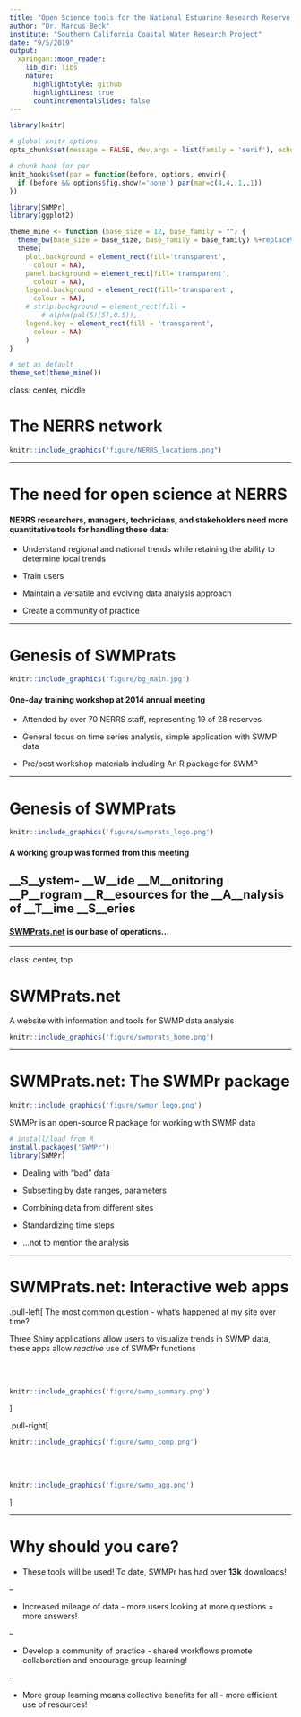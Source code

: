 ```yaml
---
title: "Open Science tools for the National Estuarine Research Reserve System"
author: "Dr. Marcus Beck"
institute: "Southern California Coastal Water Research Project"
date: "9/5/2019"
output:
  xaringan::moon_reader:
    lib_dir: libs
    nature:
      highlightStyle: github
      highlightLines: true
      countIncrementalSlides: false
---
```


```r
library(knitr)

# global knitr options
opts_chunk$set(message = FALSE, dev.args = list(family = 'serif'), echo = F, warning = F)

# chunk hook for par
knit_hooks$set(par = function(before, options, envir){
  if (before && options$fig.show!='none') par(mar=c(4,4,.1,.1))
})

library(SWMPr)
library(ggplot2)

theme_mine <- function (base_size = 12, base_family = "") {
  theme_bw(base_size = base_size, base_family = base_family) %+replace% 
  theme(
    plot.background = element_rect(fill='transparent', 
      colour = NA),
    panel.background = element_rect(fill='transparent', 
      colour = NA),
    legend.background = element_rect(fill='transparent', 
      colour = NA),
    # strip.background = element_rect(fill = 
        # alpha(pal(5)[5],0.5)),
    legend.key = element_rect(fill = 'transparent', 
      colour = NA)
    )   
}

# set as default
theme_set(theme_mine())
```

class: center, middle

# The NERRS network

```r
knitr::include_graphics("figure/NERRS_locations.png")
```

---

# The need for open science at NERRS

#### NERRS researchers, managers, technicians, and stakeholders need more quantitative tools for handling these data: 

* Understand regional and national trends while retaining the ability to determine local trends

* Train users

* Maintain a versatile and evolving data analysis approach

* Create a community of practice

---

# Genesis of SWMPrats

```r
knitr::include_graphics('figure/bg_main.jpg')
```

#### One-day training workshop at 2014 annual meeting

* Attended by over 70 NERRS staff, representing 19 of 28 reserves

* General focus on time series analysis, simple application with SWMP data

* Pre/post workshop materials including An R package for SWMP

---

# Genesis of SWMPrats

```r
knitr::include_graphics('figure/swmprats_logo.png')
```

#### A working group was formed from this meeting

## __S__ystem- __W__ide __M__onitoring __P__rogram __R__esources for the __A__nalysis of __T__ime __S__eries

#### [SWMPrats.net](SWMPrats.net) is our base of operations...

---

class: center, top

# SWMPrats.net

A website with information and tools for SWMP data analysis

```r
knitr::include_graphics('figure/swmprats_home.png')
```

---

# SWMPrats.net: The SWMPr package

```r
knitr::include_graphics('figure/swmpr_logo.png')
```

SWMPr is an open-source R package for working with SWMP data

```r
# install/load from R
install.packages('SWMPr')
library(SWMPr)
```


* Dealing with "bad" data

* Subsetting by date ranges, parameters

* Combining data from different sites

* Standardizing time steps

* ...not to mention the analysis

---

# SWMPrats.net: Interactive web apps

.pull-left[
The most common question - what's happened at my site over time? 

Three Shiny applications allow users to visualize trends in SWMP data, these apps allow *reactive* use of SWMPr functions

<br></br>
```r
knitr::include_graphics('figure/swmp_summary.png')
```
]

.pull-right[
```r
knitr::include_graphics('figure/swmp_comp.png')
```
<br></br>
```r
knitr::include_graphics('figure/swmp_agg.png')
```
]

---

# Why should you care?

* These tools will be used! To date, SWMPr has had over __13k__ downloads!

--

* Increased mileage of data - more users looking at more questions = more answers!

--

* Develop a community of practice - shared workflows promote collaboration and encourage group learning!

--

* More group learning means collective benefits for all - more efficient use of resources!



